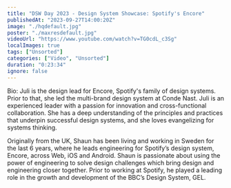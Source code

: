 ```yaml
---
title: "DSW Day 2023 - Design System Showcase: Spotify's Encore"
publishedAt: "2023-09-27T14:00:20Z"
image: "./hqdefault.jpg"
poster: "./maxresdefault.jpg"
videoUrl: "https://www.youtube.com/watch?v=TG0cdL_c3Sg"
localImages: true
tags: ["Unsorted"]
categories: ["Video", "Unsorted"]
duration: "0:23:34"
ignore: false
---
```


Bio:
Juli is the design lead for Encore, Spotify's family of design systems. Prior to that, she led the multi-brand design system at Conde Nast. Juli is an experienced leader with a passion for innovation and cross-functional collaboration. She has a deep understanding of the principles and practices that underpin successful design systems, and she loves evangelizing for systems thinking.

Originally from the UK, Shaun has been living and working in Sweden for the last 6 years, where he leads engineering for Spotify’s design system, Encore, across Web, iOS and Android. Shaun is passionate about using the power of engineering to solve design challenges which bring design and engineering closer together. Prior to working at Spotify, he played a leading role in the growth and development of the BBC’s Design System, GEL.
